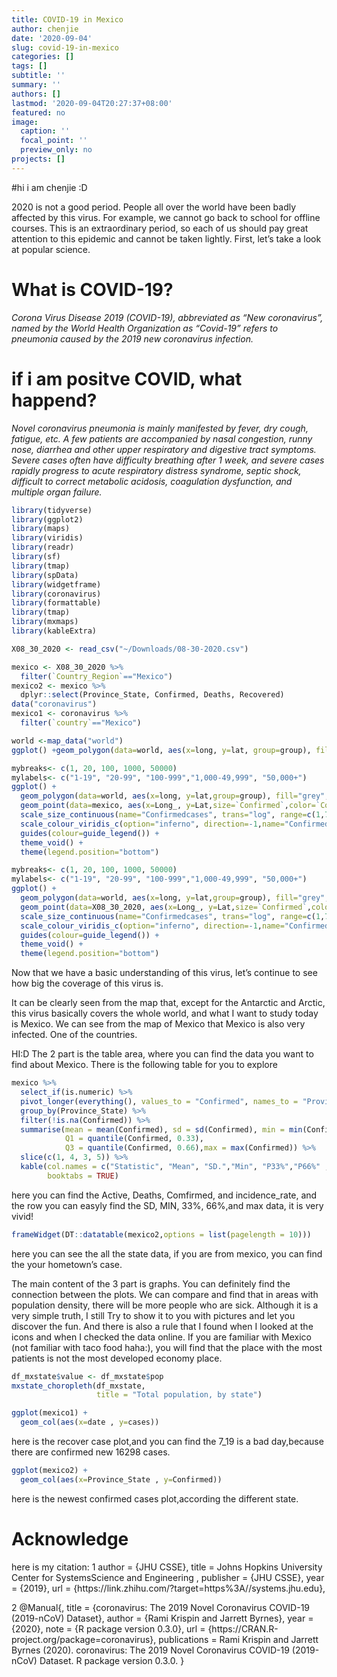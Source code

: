 ```yaml
---
title: COVID-19 in Mexico
author: chenjie
date: '2020-09-04'
slug: covid-19-in-mexico
categories: []
tags: []
subtitle: ''
summary: ''
authors: []
lastmod: '2020-09-04T20:27:37+08:00'
featured: no
image:
  caption: ''
  focal_point: ''
  preview_only: no
projects: []
---
```

#hi i am chenjie :D

2020 is not a good period. People all over the world have been badly affected by this virus. For example, we cannot go back to school for offline courses. This is an extraordinary period, so each of us should pay great attention to this epidemic and cannot be taken lightly.
First, let’s take a look at popular science. 

# What is COVID-19?

*Corona Virus Disease 2019 (COVID-19), abbreviated as "New coronavirus", named by the World Health Organization as "Covid-19" refers to pneumonia caused by the 2019 new coronavirus infection.*

# if i am positve COVID, what happend?

*Novel coronavirus pneumonia is mainly manifested by fever, dry cough, fatigue, etc. A few patients are accompanied by nasal congestion, runny nose, diarrhea and other upper respiratory and digestive tract symptoms. Severe cases often have difficulty breathing after 1 week, and severe cases rapidly progress to acute respiratory distress syndrome, septic shock, difficult to correct metabolic acidosis, coagulation dysfunction, and multiple organ failure.*
```r
library(tidyverse)
library(ggplot2)
library(maps)
library(viridis)
library(readr)
library(sf)
library(tmap)
library(spData)
library(widgetframe)
library(coronavirus)
library(formattable)
library(tmap)
library(mxmaps)
library(kableExtra)
```

```r
X08_30_2020 <- read_csv("~/Downloads/08-30-2020.csv")
```
```r
mexico <- X08_30_2020 %>% 
  filter(`Country_Region`=="Mexico")
mexico2 <- mexico %>%
  dplyr::select(Province_State, Confirmed, Deaths, Recovered)
data("coronavirus")
mexico1 <- coronavirus %>% 
  filter(`country`=="Mexico")
```


```r
world <-map_data("world")
ggplot() +geom_polygon(data=world, aes(x=long, y=lat, group=group), fill="grey")
```
```r
mybreaks<- c(1, 20, 100, 1000, 50000)
mylabels<- c("1-19", "20-99", "100-999","1,000-49,999", "50,000+")
ggplot() +
  geom_polygon(data=world, aes(x=long, y=lat,group=group), fill="grey", alpha=0.8) +
  geom_point(data=mexico, aes(x=Long_, y=Lat,size=`Confirmed`,color=`Confirmed`), alpha=0.2) +
  scale_size_continuous(name="Confirmedcases", trans="log", range=c(1,7), breaks=mybreaks,labels=mylabels) +
  scale_colour_viridis_c(option="inferno", direction=-1,name="Confirmed cases", trans="log", breaks=mybreaks,labels=mylabels) +
  guides(colour=guide_legend()) +
  theme_void() +
  theme(legend.position="bottom")
```
```r
mybreaks<- c(1, 20, 100, 1000, 50000)
mylabels<- c("1-19", "20-99", "100-999","1,000-49,999", "50,000+")
ggplot() +
  geom_polygon(data=world, aes(x=long, y=lat,group=group), fill="grey", alpha=0.3) +
  geom_point(data=X08_30_2020, aes(x=Long_, y=Lat,size=`Confirmed`,color=`Confirmed`), alpha=0.5) +
  scale_size_continuous(name="Confirmedcases", trans="log", range=c(1,7), breaks=mybreaks,labels=mylabels) +
  scale_colour_viridis_c(option="inferno", direction=-1,name="Confirmed cases", trans="log", breaks=mybreaks,labels=mylabels) +
  guides(colour=guide_legend()) +
  theme_void() +
  theme(legend.position="bottom")
```
Now that we have a basic understanding of this virus, let's continue to see how big the coverage of this virus is.

It can be clearly seen from the map that, except for the Antarctic and Arctic, this virus basically covers the whole world, and what I want to study today is Mexico. We can see from the map of Mexico that Mexico is also very infected. One of the countries.


HI:D
The 2 part is the table area, where you can find the data you want to find about Mexico. There is the following table for you to explore
```r
mexico %>% 
  select_if(is.numeric) %>% 
  pivot_longer(everything(), values_to = "Confirmed", names_to = "Province_State") %>% 
  group_by(Province_State) %>% 
  filter(!is.na(Confirmed)) %>% 
  summarise(mean = mean(Confirmed), sd = sd(Confirmed), min = min(Confirmed),
            Q1 = quantile(Confirmed, 0.33), 
            Q3 = quantile(Confirmed, 0.66),max = max(Confirmed)) %>% 
  slice(c(1, 4, 3, 5)) %>% 
  kable(col.names = c("Statistic", "Mean", "SD.","Min", "P33%","P66%" , "Max"), caption = "Mexico Summary statistics", align = "lrrrrrrr",
        booktabs = TRUE)
```
here you can find the Active, Deaths, Comfirmed, and incidence_rate, and the row you can easyly find the SD, MIN, 33%, 66%,and max data, it is very vivid! 
```r
frameWidget(DT::datatable(mexico2,options = list(pagelength = 10)))
```
here you can see the all the state data, if you are from mexico, you can find the your hometown's
case.


The main content of the 3 part is graphs. You can definitely find the connection between the plots. We can compare and find that in areas with population density, there will be more people who are sick. Although it is a very simple truth, I still Try to show it to you with pictures and let you discover the fun.
And there is also a rule that I found when I looked at the icons and when I checked the data online. If you are familiar with Mexico (not familiar with taco food haha:), you will find that the place with the most patients is not the most developed economy place.
```r
df_mxstate$value <- df_mxstate$pop
mxstate_choropleth(df_mxstate,
                   title = "Total population, by state") 
```

```r
ggplot(mexico1) +
  geom_col(aes(x=date , y=cases)) 
```
here is the recover case plot,and you can find the 7_19 is a bad day,because there are confirmed new 16298 cases.

```r
ggplot(mexico2) +
  geom_col(aes(x=Province_State , y=Confirmed)) 
```
here is the newest confirmed cases plot,according the different state.


# Acknowledge
here is my citation:
1
    author = {JHU CSSE},
    title = Johns Hopkins University Center for SystemsScience and Engineering ,
    publisher = {JHU CSSE},
    year = {2019},
    url = {https://link.zhihu.com/?target=https%3A//systems.jhu.edu},
 
 
 2 
  @Manual{,
    title = {coronavirus: The 2019 Novel Coronavirus COVID-19 (2019-nCoV) Dataset},
    author = {Rami Krispin and Jarrett Byrnes},
    year = {2020},
    note = {R package version 0.3.0},
    url = {https://CRAN.R-project.org/package=coronavirus},
    publications = Rami Krispin and Jarrett Byrnes (2020). coronavirus: The 2019 Novel Coronavirus
  COVID-19 (2019-nCoV) Dataset. R package version 0.3.0.
  }
